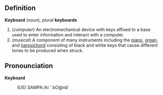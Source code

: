 == Definition ==

<b>Keyboard</b> (<i>noun</i>), plural <b>keyboards</b>

# (<i>computer</i>) An electromechanical device with keys affixed to a base used to enter information and interact with a computer.
# (<i>musical</i>) A component of many instruments including the [[piano]], [[organ]], and [[harpsichord]] consisting of black and white keys that cause different tones to be produced when struck.

== Pronounciation ==

<b>Keyboard</b>
:(US) SAMPA:/ki ' bO@rd/